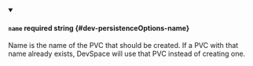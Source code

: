 
<details className="config-field" data-expandable="false" open>
<summary>

#### `name` <span className="config-field-required" data-required="false">required</span> <span className="config-field-type">string</span> <span className="config-field-default"></span> <span className="config-field-enum"></span> {#dev-persistenceOptions-name}

Name is the name of the PVC that should be created. If a PVC with that name
already exists, DevSpace will use that PVC instead of creating one.

</summary>



</details>
